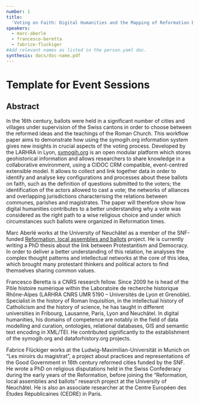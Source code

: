 ```yaml
---
number: 1
title:
  'Voting on Faith: Digital Humanities and the Mapping of Reformation Ballots'
speakers:
  - marc-aberle
  - francesco-beretta
  - fabrice-fluckiger
#Add relevant names as listed in the person.yaml doc.
synthesis: docs/doc-name.pdf
---
```


# Template for Event Sessions

## Abstract

In the 16th century, ballots were held in a significant number of cities and
villages under supervision of the Swiss cantons in order to choose between the
reformed ideas and the teachings of the Roman Church. This workflow paper aims
to demonstrate how using the symogih.org information system gives new insights
in crucial aspects of the voting process. Developed by the LARHRA in Lyon,
[symogih.org](symogih.org) is an open modular platform which stores
geohistorical information and allows researchers to share knowledge in a
collaborative environment, using a CIDOC CRM compatible, event-centred
extensible model. It allows to collect and link together data in order to
identify and analyse key configurations and processes about these ballots on
faith, such as the definition of questions submitted to the voters; the
identification of the actors allowed to cast a vote; the networks of alliances
and overlapping jurisdictions characterising the relations between communes,
parishes and magistrates. The paper will therefore show how digital humanities
contributes to a better understanding why a vote was considered as the right
path to a wise religious choice and under which circumstances such ballots were
organized in Reformation times.

<Download download="docs/doc-name.pdf" />
<Speakers>
<Speaker speaker="marc-aberle">

Marc Aberlé works at the University of Neuchâtel as a member of the SNF-funded
[Reformation, local assemblies and ballots](http://p3.snf.ch/project-162968)
project. He is currently writing a PhD thesis about the link between
Protestantism and Democracy. In order to deliver a better understanding of this
relation, he analyses the complex thought patterns and intellectual networks at
the core of this idea, which brought many protestant thinkers and political
actors to find themselves sharing common values.

</Speaker>

<Speaker speaker="francesco-beretta">

Francesco Beretta is a CNRS research fellow. Since 2009 he is head of the Pôle
histoire numérique within the Laboratoire de recherche historique Rhône-Alpes
(LARHRA CNRS UMR 5190 – Universités de Lyon et Grenoble). Specialist in the
history of Roman Inquisition, in the intellectual history of Catholicism and the
history of science, he has taught in different universities in Fribourg,
Lausanne, Paris, Lyon and Neuchâtel. In digital humanities, his domains of
competence are notably in the field of data modelling and curation, ontologies,
relational databases, GIS and semantic text encoding in XML/TEI. He contributed
significantly to the establishment of the symogih.org and dataforhistory.org
projects.

</Speaker>

<Speaker speaker="fabrice-fluckiger">

Fabrice Flückiger works at the Ludwig-Maximilian-Universität in Munich on “Les
miroirs du magistrat”, a project about practices and representations of the Good
Government in 16th century reformed cities funded by the SNF. He wrote a PhD on
religious disputations held in the Swiss Confederacy during the early years of
the Reformation, before joining the “Reformation, local assemblies and ballots”
research project at the University of Neuchâtel. He is also an associate
researcher at the Centre Européen des Études Républicaines (CEDRE) in Paris.

</Speaker>

</Speakers>
